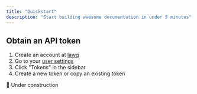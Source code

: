 ```yaml
---
title: "Quickstart"
description: "Start building awesome documentation in under 5 minutes"
---
```


## Obtain an API token

1. Create an account at [lawg](https://app.lawg.app)
2. Go to your [user settings](https://app.lawg.app/user/settings)
3. Click "Tokens" in the sidebar
4. Create a new token or copy an existing token

🚧 Under construction
